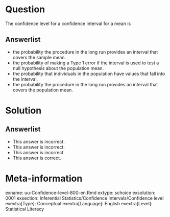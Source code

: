 Question
========
  
The confidence level for a confidence interval for a mean is
  
Answerlist
----------
* the probability the procedure in the long run provides an interval that covers the sample mean.
* the probability of making a Type 1 error if the interval is used to test a null hypothesis about the population mean.
* the probability that individuals in the population have values that fall into the interval.
* the probability the procedure in the long run provides an interval that covers the population mean.

Solution
========


Answerlist
----------
* This answer is incorrect.
* This answer is incorrect.
* This answer is incorrect.
* This answer is correct.

Meta-information
================
exname: uu-Confidence-level-800-en.Rmd
extype: schoice
exsolution: 0001
exsection: Inferential Statistics/Confidence Intervals/Confidence level
exextra[Type]: Conceptual
exextra[Language]: English
exextra[Level]: Statistical Literacy